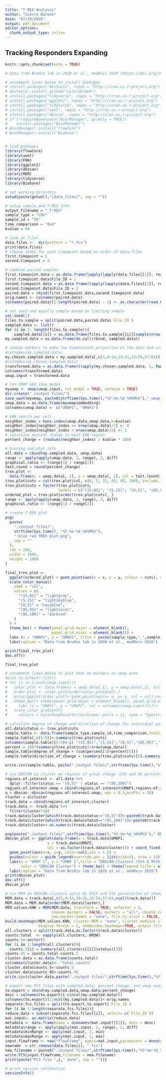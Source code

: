 ```yaml
---
title: "T-REX Analysis"
author: "Sierra Barone"
date: "07/20/2020"
output: pdf_document
editor_options: 
  chunk_output_type: inline
---
```


## Tracking Responders Expanding 

```r
knitr::opts_chunk$set(echo = TRUE)

# Data from Brodin lab in 2020 et al., medRxiv 2020 (https://doi.org/10.1101/2020.06.03.20121582)

# uncomment lines below to install packages
# install.packages("devtools", repos = "http://cran.us.r-project.org")
# devtools::install_github("cytolab/mem")
# install.packages("tidyverse", repos = "http://cran.us.r-project.org")
# install.packages("ggplot2", repos = "http://cran.us.r-project.org")
# install.packages("tidyverse", repos = "http://cran.us.r-project.org")
# install.packages("uwot", repos = "http://cran.us.r-project.org")
# install.packages("dbscan", repos = "http://cran.us.r-project.org")
# if (!requireNamespace("BiocManager", quietly = TRUE))
#    install.packages("BiocManager")
# BiocManager::install("flowCore")
# BiocManager::install("Biobase")


# load packages
library(flowCore)
library(uwot)
library(FNN)
library(ggplot2)
library(dbscan)
library(MEM)
library(tidyverse)
library(Biobase)

# set working directory 
setwd(paste(getwd(),"/data_files/", sep = ""))

# setup sample and T-REX info
output_filename = "_T-REX"
sample_type = "COV"
sample_id = "35"
time_comparison = "0v4" 
kvalue = 60

# look at files
data.files <-  dir(pattern = "*.fcs")
print(data.files)
# choose index for each timepoint based on order of data.files
first.timepoint = 1
second.timepoint = 2

# combine paired samples
first.timepoint.data = as.data.frame(lapply(lapply(data.files[[1]], read.FCS), exprs))
first.timepoint.data$File_ID = 1
second.timepoint.data = as.data.frame(lapply(lapply(data.files[[2]], read.FCS), exprs))
second.timepoint.data$File_ID = 2
paired.data = rbind(first.timepoint.data,second.timepoint.data)
orig.names <- colnames(paired.data)
colnames(paired.data)[1:length(paired.data) - 1] <- as.character(read.FCS(data.files[[1]])@parameters@data[["desc"]])
```

```r
# set seed and equally sample based on limiting sample
set.seed(1)
files.to.sample = split(paired.data,paired.data$`File_ID`)
sampled.data <- list()
for (i in 1: length(files.to.sample)){
    sampled.data[[i]] = as.data.frame(files.to.sample[[i]][sample(nrow(files.to.sample[[i]]), min(sapply(files.to.sample, nrow))), ])}
my.sampled.data = as.data.frame(do.call(rbind, sampled.data))
```

```r
# choose markers to make low dimensional projection of the data and scale them accordingly 
#colnames(my.sampled.data)   
my.chosen.sampled.data = my.sampled.data[,c(3,9:14,19:31,33:54,57:61)]
#colnames(my.chosen.sampled.data) 
transformed.data = as.data.frame(t(apply(my.chosen.sampled.data, 1, function(x) asinh(x/5))))
colnames(transformed.data) 
umap.input = transformed.data
```

```r
# run UMAP amd save model
myumap <- umap(umap.input, ret_model = TRUE, verbose = TRUE)
dir.create("./output files/")
save_uwot(myumap, paste0(strftime(Sys.time(),"%Y-%m-%d_%H%M%S"),"_umap_model_results"))
umap.data = as.data.frame(myumap$embedding)
colnames(umap.data) <- c("UMAP1", "UMAP2")
```

```r
# KNN search per cell 
neighbor_index = knnx.index(umap.data,umap.data,k=kvalue)
neighbor_index[neighbor_index <= nrow(umap.data)/2] <- 0
neighbor_index[neighbor_index > nrow(umap.data)/2] <- 1
# calculate percent change in each KNN region
percent_change = (rowSums(neighbor_index) / kvalue * 100)

# binning and plot info
all.data = cbind(my.sampled.data, umap.data)
range <- apply(apply(umap.data, 2, range), 2, diff)
graphical.ratio <- (range[1] / range[2])
test.round = round(percent_change)
trex.plot <-
  data.frame(x = umap.data[, 1], y = umap.data[, 2], col = test.round)
trex.plot$cuts = cut(trex.plot$col, c(0, 5, 15, 85, 95, 100), include.lowest = TRUE)
trex.plot$cuts = factor(trex.plot$cuts,
                        levels = c("(15,85]", "(5,15]", "[0,5]", "(85,95]", "(95,100]"))
ordered_plot = trex.plot[order(trex.plot$cuts), ]
range <- apply(apply(umap.data, 2, range), 2, diff)
graphical.ratio <- (range[1] / range[2])

# create T-REX plot
png(
  paste(
    "./output files/",
    strftime(Sys.time(), "%Y-%m-%d_%H%M%S"),
    " blue red TREX plot.png",
    sep = ""
  ),
  res = 200,
  width = 1000,
  height = 1000
)

final_trex_plot <-
  ggplot(ordered_plot) + geom_point(aes(x = x, y = y, colour = cuts), cex = 1) +
  scale_color_manual(
    name = "col",
    values = c(
      "(15,85]" = "lightgray",
      "(5,15]" = "lightskyblue",
      "[0,5]" = "navyblue",
      "(85,95]" = "lightcoral",
      "(95,100]" = "darkred"
    )
  ) +
  theme_bw() + theme(panel.grid.major = element_blank(),
                     panel.grid.minor = element_blank()) +
  labs (x = "UMAP1", y = "UMAP2", title = paste(sample_type,"_",sample_id,"_",time_comparison," - Percent Change",sep = "")) + coord_fixed(ratio = graphical.ratio) + theme(legend.title = element_blank()) + 
  labs(caption = "Data from Brodin lab in 2020 et al., medRxiv 2020")

print(final_trex_plot)
dev.off()

final_trex_plot
```
  
```r
# uncomment lines below to plot heat on markers on umap axes
#plot.to.output<-list() 
# for (i in 1:ncol(umap.input)){
#   color.plot <- data.frame(x = umap.data[,1], y = umap.data[,2], col = umap.input[,c(i)])
#   order.plot <- color.plot[order(color.plot$col),]
#   print(ggplot(order.plot)+ geom_point(aes(x= x, y= y, col = col),cex = 0.1,shape = 1) + coord_fixed(ratio=graphical.ratio) + 
#   theme_bw()+ theme(panel.grid.major = element_blank(), panel.grid.minor = element_blank())+ 
#     labs (x = "UMAP1", y = "UMAP2", col = colnames(umap.input)[i])+
#   scale_color_gradientn(
#     colours = colorRampPalette(rev(brewer.pal(n = 11, name = "Spectral")))(50)))}

# calculate degree of change and direction of change for individual pairwise comparison
all.data$status <- trex.plot$cuts
sample.table <- data.frame(sample_type,sample_id,time_comparison,total_cells = nrow(umap.data))
sample.table[,c(5:9)]<-summary(trex.plot$cuts)
colnames(sample.table)[5:9]<-c( "(15,85]","(5,15]","[0,5]","(85,95]","(95,100]")
percent = 100*(summary(trex.plot$cuts)/nrow(umap.data))
sample.table$degree_of_change = (sum(percent[3]+percent[5]))
sample.table$direction_of_change = (summary(trex.plot$cuts)[5]-summary(trex.plot$cuts)[3]) / (summary(trex.plot$cuts)[5]+summary(trex.plot$cuts)[3])

write.csv(sample.table, paste("./output files/",strftime(Sys.time(),"%Y-%m-%d_%H%M%S"),"_trex_results.csv"))
```

```r
# use DBSCAN to cluster on regions of great change (5th and 95 percentiles of change)
regions.of.interest <- all.data %>%
  dplyr::filter(status == "[0,5]" | status == "(95,100]") 
regions.of.interest.umap = cbind(regions.of.interest$UMAP1,regions.of.interest$UMAP2)
a = dbscan::dbscan(regions.of.interest.umap, eps = 0.3,minPts = 50)
cluster = a$cluster 
track.data = cbind(regions.of.interest,cluster)
track.data <- track.data %>%
  filter(cluster!=0)
track.data$cluster[which(track.data$status=="[0,5]")]<-paste0(track.data$cluster[which(track.data$status=="[0,5]")],"05")
track.data$cluster[which(track.data$status=="(95,100]")]<-paste0(track.data$cluster[which(track.data$status=="(95,100]")],"95")
track.data$cluster<-as.numeric(track.data$cluster)

png(paste("./output files/",strftime(Sys.time(),"%Y-%m-%d_%H%M%S")," DBSCAN_plot.png",sep =""),res = 200, width = 1000, height = 1000)
dbscan_plot <- ggplot(data.frame(x = track.data$UMAP1, 
                   y = track.data$UMAP2, 
                   col = as.factor(track.data$cluster))) + coord_fixed(ratio = graphical.ratio) + 
  geom_point(aes(x=x, y=y, color=col),cex = 1.5) + 
  guides(colour = guide_legend(override.aes = list(size=5), nrow = 13)) +
  labs(x = "UMAP 1", y = "UMAP 2",title = "DBSCAN Clusters (5th & 95th percentiles)", 
       color = "DBSCAN Cluster") + theme_bw() + theme(legend.title = element_blank()) + 
  labs(caption = "Data from Brodin lab in 2020 et al., medRxiv 2020")
print(dbscan_plot)
dev.off()
dbscan_plot
```

```r
# run MEM on DBSCAN clusters split by 95th and 5th percentiles of change in KNN region
MEM.data = track.data[,c(3,9:14,19:31,33:54,57:61,ncol(track.data))]
MEM.data = MEM.data[order(MEM.data$cluster),]
MEM.values.KNN = MEM(MEM.data, transform = TRUE, cofactor = 5,
                     choose.markers = FALSE, markers = "all", choose.ref = FALSE, zero.ref = TRUE, rename.markers = FALSE,
                     new.marker.names = "none", file.is.clust = FALSE, add.fileID = FALSE, IQR.thresh = NULL)
build.heatmaps(MEM.values.KNN, cluster.MEM = "none", cluster.medians = "none",
               display.thresh = 1, newWindow.heatmaps=TRUE, output.files = TRUE, labels = FALSE)
all.clusters = split(track.data,as.factor(track.data$cluster))
counts.total  <- sapply(all.clusters, NROW)
counts.5<-vector()
for (i in 1:length(all.clusters)){
  counts.5[i] = summary(all.clusters[[i]]$status)[3]}
counts.95 = counts.total-counts.5
cluster.data = as.data.frame(counts.total)
colnames(cluster.data)<- "total_counts"
cluster.data$counts_5<-counts.5
cluster.data$counts_95<-counts.95
write.csv(cluster.data,paste("./output files/",strftime(Sys.time(),"%Y-%m-%d_%H%M%S")," DBSCAN_cluster_percentiles_counts_MEM.csv",sep =""))
```


```r
# export new FCS files with sampled data, percent change, and umap axes
to.export = cbind(my.sampled.data,umap.data,percent_change)
desc = colnames(to.export)[-c(ncol(my.sampled.data))]
colnames(to.export)[1:ncol(my.sampled.data)]<-orig.names
separate.fcs.files = split(to.export,to.export$`File_ID`)
for (i in 1:length(separate.fcs.files)){
reduce.data = subset(separate.fcs.files[[i]], select=-c(`File_ID`))
mat.input<- as.matrix(reduce.data)
metadata <- data.frame(name = dimnames(mat.input)[[2]], desc = desc)
metadata$range <- apply(apply(mat.input, 2, range), 2, diff)
metadata$minRange <- apply(mat.input, 2, min)
metadata$maxRange <- apply(mat.input, 2, max)
input.flowframe <- new("flowFrame", exprs=mat.input,parameters = AnnotatedDataFrame(metadata))  
newname  = str_remove(data.files[i], ".fcs")
new.filename = paste0("./output files/",strftime(Sys.time(),"%Y-%m-%d_%H%M%S"),"_",newname,"_RAPID.fcs",sep="")
write.FCS(input.flowframe,filename = new.filename)
print(paste("FCS file ",i," done", sep = ""))}

# print session information
sessionInfo()
```
